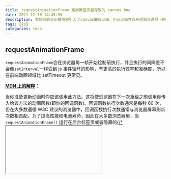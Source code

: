 ```yaml
---
title: requestAnimationFrame 高刷屏显示器导致的 canvas bug
date: 2021-12-30 14:45:55
description: 本博客的音乐播放器引入了canvas曲线动画，但该动画在高刷屏和普通屏下的刷新频率不一样，144hz屏幕下会鬼畜，找了找原因，是requesAnimationFrame的问题
tags: [js]
categories: tech
---
```


## requestAnimationFrame

`requestAnimationFrame`会在浏览器每一帧开始绘制前执行，并且执行的间隔差不会像`setInterval`一样受到 js 事件循环的影响，有更高的执行效率和准确度，所以在前端动画领域比 setTimeout 更常见。

**[MDN 上的解释](https://developer.mozilla.org/zh-CN/docs/Web/API/window/requestAnimationFrame)：**

当你准备更新动画时你应该调用此方法。这将使浏览器在下一次重绘之前调用你传入给该方法的动画函数(即你的回调函数)。回调函数执行次数通常是每秒 60 次，但在大多数遵循 W3C 建议的浏览器中，回调函数执行次数通常与浏览器屏幕刷新次数相匹配。为了提高性能和电池寿命，因此在大多数浏览器里，当`requestAnimationFrame()` 运行在后台标签页或者隐藏的[{/* <iframe /> */}](https://developer.mozilla.org/zh-CN/docs/Web/HTML/Element/iframe) 里时，`requestAnimationFrame()` 会被暂停调用以提升性能和电池寿命。

回调函数会被传入[`DOMHighResTimeStamp`](https://developer.mozilla.org/zh-CN/docs/Web/API/DOMHighResTimeStamp)参数，[`DOMHighResTimeStamp`](https://developer.mozilla.org/zh-CN/docs/Web/API/DOMHighResTimeStamp)指示当前被 `requestAnimationFrame()` 排序的回调函数被触发的时间。在同一个帧中的多个回调函数，它们每一个都会接受到一个相同的时间戳，即使在计算上一个回调函数的工作负载期间已经消耗了一些时间。该时间戳是一个十进制数，单位毫秒，最小精度为 1ms(1000μs)。

> 请确保总是使用第一个参数(或其它获得当前时间的方法)计算每次调用之间的时间间隔，否则动画在高刷新率的屏幕中会运行得更快。

## siriwave 源码

博客用的插件是[siriwave](https://github.com/kopiro/siriwave/blob/master/src/index.ts)

翻了下源码，主要是这一段代码：

```typescript
  /**
   * Clear the space, interpolate values, calculate new steps and draws
   * @returns
   */
  private startDrawCycle() {
    this.clear();

    // Interpolate values
    this.lerp("amplitude");
    this.lerp("speed");

    this.draw();
    this.phase = (this.phase + (Math.PI / 2) * this.speed) % (2 * Math.PI);

    if (window.requestAnimationFrame) {
      // 动画的执行
      this.animationFrameId = window.requestAnimationFrame(this.startDrawCycle.bind(this));
    } else {
      this.timeoutId = setTimeout(this.startDrawCycle.bind(this), 20);
    }
  }
```

[考古挖掘：高刷显示器下的 requestAnimationFrame](https://juejin.cn/post/6953541785217925151)

看了下结论是：**在 144hz 的显示器上，按照 1000/144 一帧？ 多显示器的话，都按最低的 hz 来算，超出 60 按 60 算**

也就是说在高刷屏下，上面这个`startDrawCycle`方法执行频率会明显高于 60hz 屏幕

那么问题来了，我该怎么避免因为不恰当地使用`requestAnimationFrame`造成的鬼畜动画？

## 你应该重新计算时间间隔

上面那段代码修改过后

```typescript
/**
 * Clear the space, interpolate values, calculate new steps and draws
 * @returns
 */
class SiriWave {
  // ...
  fpsLimit: number;
  constructor() {
    this.fpsLimit = 60;
  }
  private preDelta = 0;

  private startDrawCycle(curDelta) {
    const delta = curDelta - this.preDelta;
    if (this.fpsLimit && delta < 1000 / fpsLimit) {
      return;
    }

    this.clear();

    // Interpolate values
    this.lerp('amplitude');
    this.lerp('speed');

    this.draw();
    this.phase = (this.phase + (Math.PI / 2) * this.speed) % (2 * Math.PI);

    if (window.requestAnimationFrame) {
      // 动画的执行
      this.animationFrameId = window.requestAnimationFrame(
        this.startDrawCycle.bind(this)
      );
    } else {
      this.timeoutId = setTimeout(this.startDrawCycle.bind(this), 20);
    }
  }
}
```

加入了`fpsLimit`和私有属性`preDelta`，用于判断距离上次执行动画的间隔时间是否超过了 1s（60hz）

但这样做依旧有问题，虽然限制住了动画执行频率，但是由于 60hz 和 144hz 下执行间隔并不是倍数关系，所以这样改了过后在 144hz 屏幕下动画执行速度反而比 60hz 慢。

对于我来说我觉得这种慢是可以接受的：**不高于 60hz**

但如果想要严格 60hz 刷新，最好还是使用 setInterval
